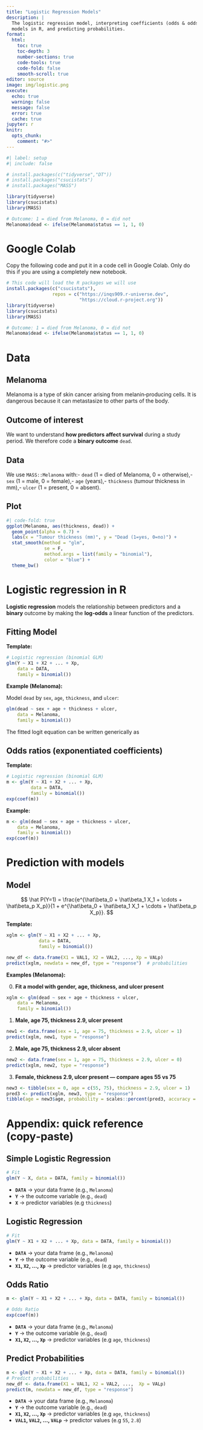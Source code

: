 ```yaml
---
title: "Logistic Regression Models"
description: |
  The logistic regression model, interpreting coefficients (odds & odds ratios), fitting
  models in R, and predicting probabilities.
format:
  html:
    toc: true
    toc-depth: 3
    number-sections: true
    code-tools: true
    code-fold: false
    smooth-scroll: true
editor: source
image: img/logistic.png
execute:
  echo: true
  warning: false
  message: false
  error: true
  cache: true
jupyter: r
knitr:
  opts_chunk:
    comment: "#>"
---
```


```r
#| label: setup
#| include: false

# install.packages(c("tidyverse","DT"))
# install.packages("csucistats")
# install.packages("MASS")

library(tidyverse)
library(csucistats)
library(MASS)

# Outcome: 1 = died from Melanoma, 0 = did not
Melanoma$dead <- ifelse(Melanoma$status == 1, 1, 0)

```


# Google Colab

Copy the following code and put it in a code cell in Google Colab. Only do this if you are using a completely new notebook.

```r
# This code will load the R packages we will use
install.packages(c("csucistats"),
                 repos = c("https://inqs909.r-universe.dev", 
                           "https://cloud.r-project.org"))
library(tidyverse)
library(csucistats)
library(MASS)

# Outcome: 1 = died from Melanoma, 0 = did not
Melanoma$dead <- ifelse(Melanoma$status == 1, 1, 0)
```

# Data

## Melanoma

Melanoma is a type of skin cancer arising from melanin‑producing cells. It is dangerous because it can metastasize to other parts of the body.

## Outcome of interest

We want to understand **how predictors affect survival** during a study period. We therefore code a **binary outcome** `dead`.

## Data

We use `MASS::Melanoma` with:- `dead` (1 = died of Melanoma, 0 = otherwise),- `sex` (1 = male, 0 = female),- `age` (years),- `thickness` (tumour thickness in mm),- `ulcer` (1 = present, 0 = absent).

## Plot

```r
#| code-fold: true
ggplot(Melanoma, aes(thickness, dead)) +
  geom_point(alpha = 0.7) +
  labs(x = "Tumour thickness (mm)", y = "Dead (1=yes, 0=no)") +
  stat_smooth(method = "glm",
              se = F,
              method.args = list(family = "binomial"),
              color = "blue") +
  theme_bw()

```


# Logistic regression in R

**Logistic regression** models the relationship between predictors and a **binary** outcome by making the **log‑odds** a linear function of the predictors.


## Fitting Model

**Template:**

```r
# Logistic regression (binomial GLM)
glm(Y ~ X1 + X2 + ... + Xp,
    data = DATA,
    family = binomial())
```

**Example (Melanoma):**

Model `dead` by `sex`, `age`, `thickness`, and `ulcer`:

```r
glm(dead ~ sex + age + thickness + ulcer,
    data = Melanoma,
    family = binomial())
```

The fitted logit equation can be written generically as


## Odds ratios (exponentiated coefficients)

**Template:**

```r
# Logistic regression (binomial GLM)
m <- glm(Y ~ X1 + X2 + ... + Xp,
         data = DATA,
         family = binomial())
exp(coef(m))
```

**Example:**

```r
m <- glm(dead ~ sex + age + thickness + ulcer,
    data = Melanoma,
    family = binomial())
exp(coef(m))
```


# Prediction with models

## Model

$$
\hat P(Y=1) = \frac{e^{\hat\beta_0 + \hat\beta_1 X_1 + \cdots + \hat\beta_p X_p}}{1 + e^{\hat\beta_0 + \hat\beta_1 X_1 + \cdots + \hat\beta_p X_p}}.
$$

**Template:**

```r
xglm <- glm(Y ~ X1 + X2 + ... + Xp,
            data = DATA,
            family = binomial())

new_df <- data.frame(X1 = VAL1, X2 = VAL2, ..., Xp = VALp)
predict(xglm, newdata = new_df, type = "response")  # probabilities
```

**Examples (Melanoma):**

0) **Fit a model with gender, age, thickness, and ulcer present**


```r
xglm <- glm(dead ~ sex + age + thickness + ulcer,
    data = Melanoma,
    family = binomial())
```


1) **Male, age 75, thickness 2.9, ulcer present**

```r
new1 <- data.frame(sex = 1, age = 75, thickness = 2.9, ulcer = 1)
predict(xglm, new1, type = "response")
```

2) **Male, age 75, thickness 2.9, ulcer absent**

```r
new2 <- data.frame(sex = 1, age = 75, thickness = 2.9, ulcer = 0)
predict(xglm, new2, type = "response")
```


3) **Female, thickness 2.9, ulcer present — compare ages 55 vs 75**

```r
new3 <- tibble(sex = 0, age = c(55, 75), thickness = 2.9, ulcer = 1)
pred3 <- predict(xglm, new3, type = "response")
tibble(age = new3$age, probability = scales::percent(pred3, accuracy = 0.1))
```

# Appendix: quick reference (copy‑paste)

## Simple Logistic Regression

```r
# Fit
glm(Y ~ X, data = DATA, family = binomial())
```

-   **`DATA`** → your data frame (e.g., `Melanoma`)
-   **`Y`** → the outcome variable (e.g., `dead`)
-   **`X`** → predictor variables (e.g `thickness`)

## Logistic Regression

```r
# Fit
glm(Y ~ X1 + X2 + ... + Xp, data = DATA, family = binomial())
```

-   **`DATA`** → your data frame (e.g., `Melanoma`)
-   **`Y`** → the outcome variable (e.g., `dead`)
-   **`X1`, `X2`, ..., `Xp`** → predictor variables (e.g `age`, `thickness`)


## Odds Ratio

```r
m <- glm(Y ~ X1 + X2 + ... + Xp, data = DATA, family = binomial())

# Odds Ratio
exp(coef(m))
```

-   **`DATA`** → your data frame (e.g., `Melanoma`)
-   **`Y`** → the outcome variable (e.g., `dead`)
-   **`X1`, `X2`, ..., `Xp`** → predictor variables (e.g `age`, `thickness`)


## Predict Probabilities

```r
m <- glm(Y ~ X1 + X2 + ... + Xp, data = DATA, family = binomial())
# Predict probabilities
new_df <- data.frame(X1 = VAL1, X2 = VAL2, ...,  Xp = VALp)
predict(m, newdata = new_df, type = "response")
```

-   **`DATA`** → your data frame (e.g., `Melanoma`)
-   **`Y`** → the outcome variable (e.g., `dead`)
-   **`X1`, `X2`, ..., `Xp`** → predictor variables (e.g `age`, `thickness`)
-   **`VAL1`, `VAL2`, ..., `VALp`** → predictor values (e.g `55`, `2.8`)

